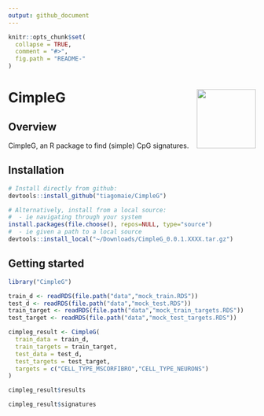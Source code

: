 ```yaml
---
output: github_document
---
```


<!-- README.md is generated from README.Rmd. Please edit that file -->

```r
knitr::opts_chunk$set(
  collapse = TRUE,
  comment = "#>",
  fig.path = "README-"
)
```

# CimpleG <img src="man/figures/CimpleG.png" align="right" width="120" />

## Overview

CimpleG, an R package to find (simple) CpG signatures.

## Installation

```r
# Install directly from github:
devtools::install_github("tiagomaie/CimpleG")

# Alternatively, install from a local source:
#  - ie navigating through your system
install.packages(file.choose(), repos=NULL, type="source")
#  - ie given a path to a local source
devtools::install_local("~/Downloads/CimpleG_0.0.1.XXXX.tar.gz")
```

## Getting started

```r
library("CimpleG")

train_d <- readRDS(file.path("data","mock_train.RDS"))
test_d <- readRDS(file.path("data","mock_test.RDS"))
train_target <- readRDS(file.path("data","mock_train_targets.RDS"))
test_target <- readRDS(file.path("data","mock_test_targets.RDS"))

cimpleg_result <- CimpleG(
  train_data = train_d,
  train_targets = train_target,
  test_data = test_d,
  test_targets = test_target,
  targets = c("CELL_TYPE_MSCORFIBRO","CELL_TYPE_NEURONS")
)

cimpleg_result$results

cimpleg_result$signatures
```
